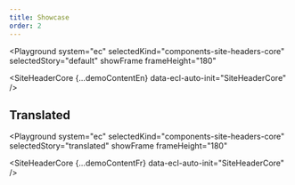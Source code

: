 ```yaml
---
title: Showcase
order: 2
---
```




<Playground
  system="ec"
  selectedKind="components-site-headers-core"
  selectedStory="default"
  showFrame
  frameHeight="180"
>
  <SiteHeaderCore {...demoContentEn} data-ecl-auto-init="SiteHeaderCore" />
</Playground>

## Translated

<Playground
  system="ec"
  selectedKind="components-site-headers-core"
  selectedStory="translated"
  showFrame
  frameHeight="180"
>
  <SiteHeaderCore {...demoContentFr} data-ecl-auto-init="SiteHeaderCore" />
</Playground>
